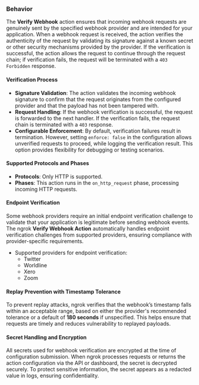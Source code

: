 ### Behavior

The **Verify Webhook** action ensures that incoming webhook requests are genuinely sent by the specified webhook provider and are intended for your application. When a webhook request is received, the action verifies the authenticity of the request by validating its signature against a known secret or other security mechanisms provided by the provider. If the verification is successful, the action allows the request to continue through the request chain; if verification fails, the request will be terminated with a `403 Forbidden` response.

#### Verification Process
- **Signature Validation**: The action validates the incoming webhook signature to confirm that the request originates from the configured provider and that the payload has not been tampered with.
- **Request Handling**: If the webhook verification is successful, the request is forwarded to the next handler. If the verification fails, the request chain is terminated with a `403` response.
- **Configurable Enforcement**: By default, verification failures result in termination. However, setting `enforce: false` in the configuration allows unverified requests to proceed, while logging the verification result. This option provides flexibility for debugging or testing scenarios.

#### Supported Protocols and Phases
- **Protocols**: Only HTTP is supported.
- **Phases**: This action runs in the `on_http_request` phase, processing incoming HTTP requests.

#### Endpoint Verification
Some webhook providers require an initial endpoint verification challenge to validate that your application is legitimate before sending webhook events. The ngrok **Verify Webhook Action** automatically handles endpoint verification challenges from supported providers, ensuring compliance with provider-specific requirements.

- Supported providers for endpoint verification:
  - Twitter
  - Worldline
  - Xero
  - Zoom

#### Replay Prevention with Timestamp Tolerance
To prevent replay attacks, ngrok verifies that the webhook’s timestamp falls within an acceptable range, based on either the provider's recommended tolerance or a default of **180 seconds** if unspecified. This helps ensure that requests are timely and reduces vulnerability to replayed payloads.

#### Secret Handling and Encryption
All secrets used for webhook verification are encrypted at the time of configuration submission. When ngrok processes requests or returns the action configuration via the API or dashboard, the secret is decrypted securely. To protect sensitive information, the secret appears as a redacted value in logs, ensuring confidentiality.


